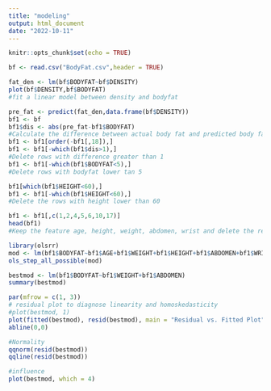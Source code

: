 ---
title: "modeling"
output: html_document
date: "2022-10-11"
---

```{r setup, include=FALSE}
knitr::opts_chunk$set(echo = TRUE)
```

```{r}
bf <- read.csv("BodyFat.csv",header = TRUE)
```

```{r}
fat_den <- lm(bf$BODYFAT~bf$DENSITY)
plot(bf$DENSITY,bf$BODYFAT)
#fit a linear model between density and bodyfat
```

```{r}
pre_fat <- predict(fat_den,data.frame(bf$DENSITY))
bf1 <- bf
bf1$dis <- abs(pre_fat-bf1$BODYFAT)
#Calculate the difference between actual body fat and predicted body fat
bf1 <- bf1[order(-bf1[,18]),]
bf1 <- bf1[-which(bf1$dis>1),]
#Delete rows with difference greater than 1
bf1 <- bf1[-which(bf1$BODYFAT<5),]
#Delete rows with bodyfat lower tan 5
```

```{r}
bf1[which(bf1$HEIGHT<60),]
bf1 <- bf1[-which(bf1$HEIGHT<60),]
#Delete the rows with height lower than 60
```
```{r}
bf1 <- bf1[,c(1,2,4,5,6,10,17)]
head(bf1)
#Keep the feature age, height, weight, abdomen, wrist and delete the rest.
```

```{r}
library(olsrr)
mod <- lm(bf1$BODYFAT~bf1$AGE+bf1$WEIGHT+bf1$HEIGHT+bf1$ABDOMEN+bf1$WRIST)
ols_step_all_possible(mod)
```



```{r}
bestmod <- lm(bf1$BODYFAT~bf1$WEIGHT+bf1$ABDOMEN)
summary(bestmod)
```
```{r, fig.width= 9, fig.height=3}
par(mfrow = c(1, 3))
# residual plot to diagnose linearity and homoskedasticity
#plot(bestmod, 1)
plot(fitted(bestmod), resid(bestmod), main = "Residual vs. Fitted Plot", xlab = "Residuals", ylab = "Fitted Values")
abline(0,0)

#Normality 
qqnorm(resid(bestmod))
qqline(resid(bestmod)) 

#influence
plot(bestmod, which = 4)
```


